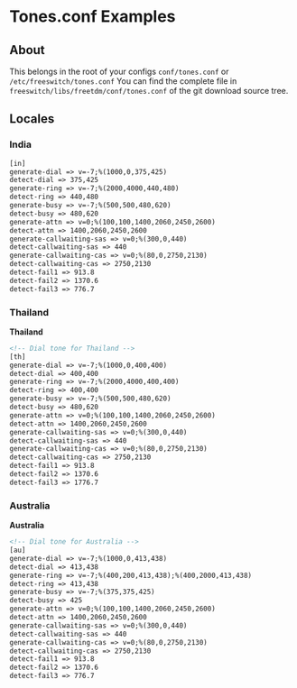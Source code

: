 
# Tones.conf Examples 

 

## About

This belongs in the root of your configs `conf/tones.conf` or `/etc/freeswitch/tones.conf` You can find the complete file in `freeswitch/libs/freetdm/conf/tones.conf` of the git download source tree.



##  Locales

### India  

```xml
[in]
generate-dial => v=-7;%(1000,0,375,425) 
detect-dial => 375,425
generate-ring => v=-7;%(2000,4000,440,480)
detect-ring => 440,480
generate-busy => v=-7;%(500,500,480,620)
detect-busy => 480,620
generate-attn => v=0;%(100,100,1400,2060,2450,2600)
detect-attn => 1400,2060,2450,2600
generate-callwaiting-sas => v=0;%(300,0,440)
detect-callwaiting-sas => 440
generate-callwaiting-cas => v=0;%(80,0,2750,2130)
detect-callwaiting-cas => 2750,2130
detect-fail1 => 913.8
detect-fail2 => 1370.6
detect-fail3 => 776.7
```

### Thailand  

**Thailand**

```xml
<!-- Dial tone for Thailand -->
[th] 
generate-dial => v=-7;%(1000,0,400,400)
detect-dial => 400,400                 
generate-ring => v=-7;%(2000,4000,400,400)
detect-ring => 400,400                    
generate-busy => v=-7;%(500,500,480,620)
detect-busy => 480,620                  
generate-attn => v=0;%(100,100,1400,2060,2450,2600)
detect-attn => 1400,2060,2450,2600                 
generate-callwaiting-sas => v=0;%(300,0,440)
detect-callwaiting-sas => 440               
generate-callwaiting-cas => v=0;%(80,0,2750,2130)
detect-callwaiting-cas => 2750,2130
detect-fail1 => 913.8
detect-fail2 => 1370.6
detect-fail3 => 1776.7
```

### Australia

**Australia**

```xml
<!-- Dial tone for Australia -->
[au]
generate-dial => v=-7;%(1000,0,413,438)
detect-dial => 413,438
generate-ring => v=-7;%(400,200,413,438);%(400,2000,413,438)
detect-ring => 413,438
generate-busy => v=-7;%(375,375,425)
detect-busy => 425
generate-attn => v=0;%(100,100,1400,2060,2450,2600)
detect-attn => 1400,2060,2450,2600
generate-callwaiting-sas => v=0;%(300,0,440)
detect-callwaiting-sas => 440
generate-callwaiting-cas => v=0;%(80,0,2750,2130)
detect-callwaiting-cas => 2750,2130
detect-fail1 => 913.8
detect-fail2 => 1370.6
detect-fail3 => 776.7
```


